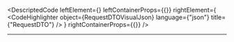 
<DescriptedCode
  leftElement={<RequestDTODesc />}
  leftContainerProps={{}}
  rightElement={
    <CodeHighlighter
      object={RequestDTOVisualJson}
      language={"json"}
      title={"RequestDTO"}
    />
  }
  rightContainerProps={{}}
/>

---
